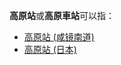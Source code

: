 '''高原站'''或'''高原車站'''可以指：
*[[高原站_(咸镜南道)|高原站 (咸镜南道)]]
*[[高原站_(日本)|高原站 (日本)]]
{{disambig|Cat=三字車站名消歧義}}